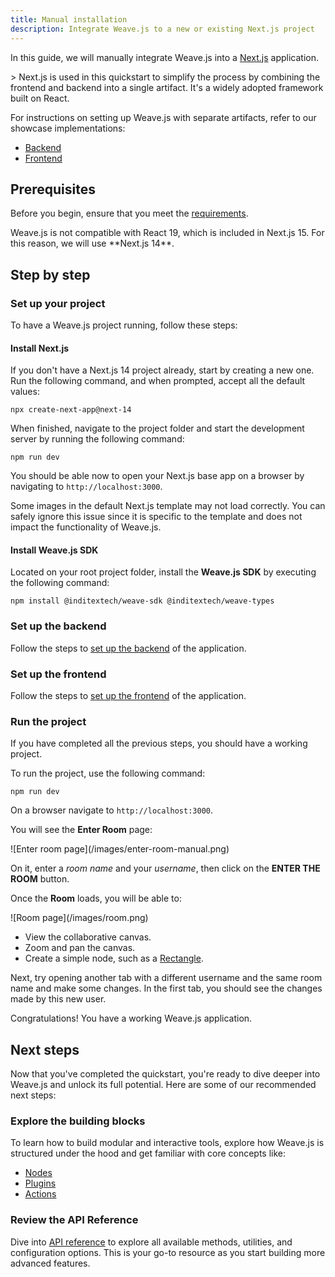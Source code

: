 ```yaml
---
title: Manual installation
description: Integrate Weave.js to a new or existing Next.js project
---
```



In this guide, we will manually integrate Weave.js into a [Next.js](https://nextjs.org/docs) application.

<Callout title="Why Next.js?" type="note">
>
  Next.js is used in this quickstart to simplify the process by combining the frontend and backend into a single artifact.
  It's a widely adopted framework built on React.

  For instructions on setting up Weave.js with separate artifacts, refer to our showcase implementations: 

* [Backend](https://github.com/InditexTech/weavejs-backend)
* [Frontend](https://github.com/InditexTech/weavejs-frontend)
</Callout>

## Prerequisites

Before you begin, ensure that you meet the [requirements](/docs/main/requirements).

<Callout title="Next.js version used">
  Weave.js is not compatible with React 19, which is included in Next.js 15. For this reason, we will use **Next.js 14**.
</Callout>


## Step by step

<div className="fd-steps">

<div className="[&_h3]:fd-step">

### Set up your project

To have a Weave.js project running, follow these steps:
 
#### Install Next.js

If you don't have a Next.js 14 project already, start by creating a new one. 
Run the following command, and when prompted, accept all the default values:

```shell
npx create-next-app@next-14
```

When finished, navigate to the project folder and start the development server by running the following command:

```shell
npm run dev
```

You should be able now to open your Next.js base app on a browser by navigating to `http://localhost:3000`.

<Callout title="Failed to load images" type="warn">
  Some images in the default Next.js template may not load correctly.
  You can safely ignore this issue since it is specific to the template and does not impact the functionality of Weave.js. 
</Callout>

 
#### Install Weave.js SDK

Located on your root project folder, install the **Weave.js SDK** by
executing the following command:

```shell
npm install @inditextech/weave-sdk @inditextech/weave-types
```

</div>

<div className='[&_h3]:fd-step'>
 
### Set up the backend

Follow the steps to [set up the backend](/docs/main/manual-installation/backend) of the application.

</div>

<div className='[&_h3]:fd-step'>
 
### Set up the frontend 

Follow the steps to [set up the frontend](/docs/main/manual-installation/frontend) of the application.

</div>

<div className='[&_h3]:fd-step'>
 
### Run the project

If you have completed all the previous steps, you should have a working project.

To run the project, use the following command:

```shell
npm run dev
```

On a browser navigate to `http://localhost:3000`.  

You will see the **Enter Room** page:

<div className="flex justify-center items-center *:max-w-[600px] bg-gradient-to-br from-fd-primary/10 rounded-xl border">
![Enter room page](/images/enter-room-manual.png)
</div>

On it, enter a _room name_ and your _username_, then click on the **ENTER THE ROOM** button.

Once the **Room** loads, you will be able to:

<div className="flex justify-center items-center *:max-w-[600px] bg-gradient-to-br from-fd-primary/10 rounded-xl border">
![Room page](/images/room.png)
</div>

- View the collaborative canvas.
- Zoom and pan the canvas.
- Create a simple node, such as a [Rectangle](/docs/main/build/nodes/rectangle).

Next, try opening another tab with a different username and the same room name and make some changes. 
In the first tab, you should see the changes made by this new user.

Congratulations! You have a working Weave.js application.

</div>
</div>

## Next steps

Now that you've completed the quickstart, you're ready to dive deeper into Weave.js and unlock its full potential. Here are some of our recommended next steps:

### Explore the building blocks

To learn how to build modular and interactive tools, explore how Weave.js is structured under the hood and get familiar with core concepts like:

- [Nodes](/docs/main/build/nodes)
- [Plugins](/docs/main/build/plugins)
- [Actions](/docs/main/build/actions)

### Review the API Reference

Dive into [API reference](/docs/sdk) to explore all available methods, utilities, and configuration options.
This is your go-to resource as you start building more advanced features.
